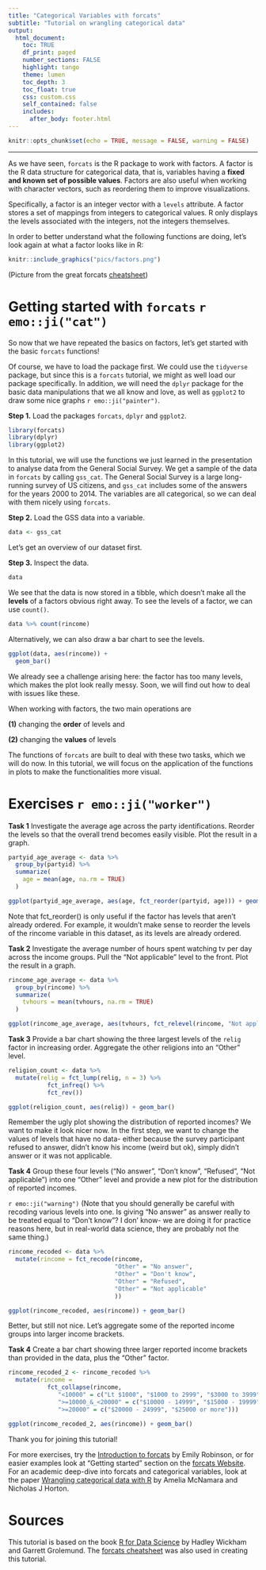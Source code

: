 ```yaml
---
title: "Categorical Variables with forcats"
subtitle: "Tutorial on wrangling categorical data"
output: 
  html_document:
    toc: TRUE
    df_print: paged
    number_sections: FALSE
    highlight: tango
    theme: lumen
    toc_depth: 3
    toc_float: true
    css: custom.css 
    self_contained: false
    includes:
      after_body: footer.html
---
```


```r
knitr::opts_chunk$set(echo = TRUE, message = FALSE, warning = FALSE)
```
***

As we have seen, `forcats` is the R package to work with factors. A factor is the R data structure for categorical data, that is, variables having a **fixed and known set of possible values**.
Factors are also useful when working with character vectors, such as reordering them to improve visualizations.

Specifically, a factor is an integer vector with a `levels` attribute. A factor stores a set of mappings from integers to categorical values. R only displays the levels associated with the integers, not the integers themselves.

In order to better understand what the following functions are doing, let's look again at what a factor looks like in R:

```r
knitr::include_graphics("pics/factors.png")
```

(Picture from the great forcats [cheatsheet](https://github.com/rstudio/cheatsheets/raw/master/factors.pdf))

# Getting started with `forcats` `r emo::ji("cat")`

So now that we have repeated the basics on factors, let's get started with the basic `forcats` functions!

Of course, we have to load the package first. We could use the `tidyverse` package, but since this is a `forcats` tutorial, we might as well load our package specifically. 
In addition, we will need the `dplyr` package for the basic data manipulations that we all know and love, as well as `ggplot2` to draw some nice graphs `r emo::ji("painter")`.

**Step 1.** Load the packages `forcats`, `dplyr` and `ggplot2`.

```r
library(forcats)
library(dplyr)
library(ggplot2)
```


In this tutorial, we will use the functions we just learned in the presentation to analyse data from the General Social Survey. We get a sample of the data in `forcats` by calling `gss_cat`.
The General Social Survey is a large long-running survey of US citizens, and `gss_cat` includes some of the answers for the years 2000 to 2014. The variables are all categorical, so we can deal with them nicely using `forcats`.

**Step 2.** Load the GSS data into a variable.

```r
data <- gss_cat
```

Let's get an overview of our dataset first.

**Step 3.** Inspect the data.

```r
data
```

We see that the data is now stored in a tibble, which doesn't make all the **levels** of a factors obvious right away.
To see the levels of a factor, we can use `count()`.

```r

data %>% count(rincome)

```

Alternatively, we can also draw a bar chart to see the levels.

```r

ggplot(data, aes(rincome)) +
  geom_bar() 

```

We already see a challenge arising here: the factor has too many levels, which makes the plot look really messy. Soon, we will find out how to deal with issues like these.

When working with factors, the two main operations are 

**(1)** changing the **order** of levels and

**(2)** changing the **values** of levels

The functions of `forcats` are built to deal with these two tasks, which we will do now.
In this tutorial, we will focus on the application of the functions in plots to make the functionalities more visual.

# Exercises `r emo::ji("worker")`

**Task 1** Investigate the average age across the party identifications. Reorder the levels so that the overall trend becomes easily visible. Plot the result in a graph.

```r

partyid_age_average <- data %>%
  group_by(partyid) %>%
  summarize(
    age = mean(age, na.rm = TRUE)
  )

ggplot(partyid_age_average, aes(age, fct_reorder(partyid, age))) + geom_point()

```

Note that fct_reorder() is only useful if the factor has levels that aren't already ordered. For example, it wouldn't make sense to reorder the levels of the rincome variable in this dataset, as its levels are already ordered.

**Task 2** Investigate the average number of hours spent watching tv per day across the income groups. Pull the "Not applicable" level to the front. Plot the result in a graph.

```r

rincome_age_average <- data %>%
  group_by(rincome) %>%
  summarize(
    tvhours = mean(tvhours, na.rm = TRUE)
  )

ggplot(rincome_age_average, aes(tvhours, fct_relevel(rincome, "Not applicable"))) + geom_point()

```

**Task 3** Provide a bar chart showing the three largest levels of the `relig` factor in increasing order. Aggregate the other religions into an "Other" level.

```r

religion_count <- data %>%
  mutate(relig = fct_lump(relig, n = 3) %>% 
           fct_infreq() %>% 
           fct_rev())

ggplot(religion_count, aes(relig)) + geom_bar() 

```


Remember the ugly plot showing the distribution of reported incomes? We want to make it look nicer now. In the first step, we want to change the values of levels that have no data- either because the survey participant refused to answer, didn't know his income (weird but ok), simply didn't answer or it was not applicable. 


**Task 4** Group these four levels ("No answer", "Don't know", "Refused", "Not applicable") into one "Other" level and provide a new plot for the distribution of reported incomes.

`r emo::ji("warning")` (Note that you should generally be careful with recoding various levels into one. Is giving "No answer" as answer really to be treated equal to "Don't know"? I don' know- we are doing it for practice reasons here, but in real-world data science, they are probably not the same thing.)

```r

rincome_recoded <- data %>%
  mutate(rincome = fct_recode(rincome,
                              "Other" = "No answer",
                              "Other" = "Don't know",
                              "Other" = "Refused",
                              "Other" = "Not applicable"
                              )) 

ggplot(rincome_recoded, aes(rincome)) + geom_bar()

```

Better, but still not nice. Let's aggregate some of the reported income groups into larger income brackets.

**Task 4** Create a bar chart showing three larger reported income brackets than provided in the data, plus the "Other" factor.

```r

rincome_recoded_2 <- rincome_recoded %>%
  mutate(rincome = 
           fct_collapse(rincome,
              "<10000" = c("Lt $1000", "$1000 to 2999", "$3000 to 3999", "$4000 to 4999", "$5000 to 5999", "$6000 to 6999", "$7000 to 7999", "$8000 to 9999"),
              ">=10000_&_<20000" = c("$10000 - 14999", "$15000 - 19999"),
              ">=20000" = c("$20000 - 24999", "$25000 or more")))

ggplot(rincome_recoded_2, aes(rincome)) + geom_bar()


```


Thank you for joining this tutorial! 

For more exercises, try the [Introduction to forcats](https://forcats.tidyverse.org/articles/forcats.html) by Emily Robinson, or for easier examples look at "Getting started" section on the [forcats Website](https://forcats.tidyverse.org).
For an academic deep-dive into forcats and categorical variables, look at the paper [Wrangling categorical data with R](https://peerj.com/preprints/3163/) by Amelia McNamara and Nicholas J Horton.



# Sources

This tutorial is based on the book [R for Data Science](https://r4ds.had.co.nz/factors.html#factors) by Hadley Wickham and Garrett Grolemund. The [forcats cheatsheet](https://github.com/rstudio/cheatsheets/raw/master/factors.pdf) was also used in creating this tutorial.









